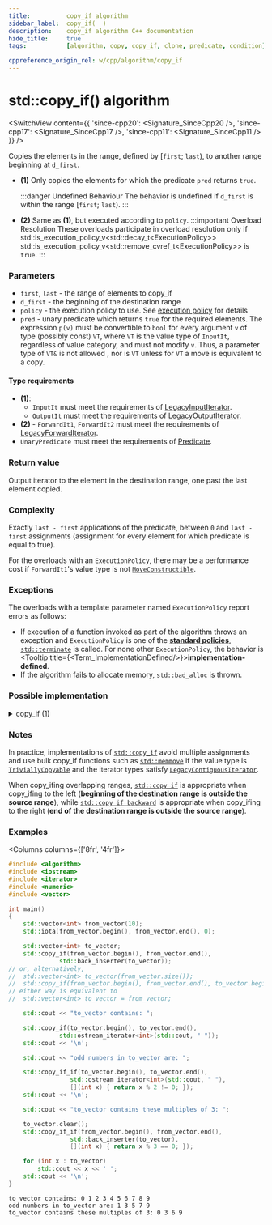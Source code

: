 ```yaml
---
title:			copy_if algorithm
sidebar_label:	copy_if(  )
description:	copy_if algorithm C++ documentation
hide_title:		true
tags:			[algorithm, copy, copy_if, clone, predicate, condition]

cppreference_origin_rel: w/cpp/algorithm/copy_if
---
```



<!-- Terms -->


<!----------------- Codes ---------------------->


# std::copy_if() algorithm

<SwitchView content={{
  'since-cpp20': <Signature_SinceCpp20 />,
  'since-cpp17': <Signature_SinceCpp17 />,
  'since-cpp11': <Signature_SinceCpp11 />
}} />

Copies the elements in the range, defined by [`first`; `last`), to another range beginning at `d_first`.

- **(1)**
  Only copies the elements for which the predicate `pred` returns `true`.

  :::danger Undefined Behaviour
  The behavior is undefined if `d_first` is within the range [`first`; `last`).
  :::

 - **(2)** Same as **(1)**, but executed according to `policy`.
  :::important Overload Resolution
  These overloads participate in overload resolution only if
  <Until v='cpp20'> std::is_execution_policy_v&lt;std::decay_t&lt;ExecutionPolicy&gt;&gt; </Until> <Since v='cpp20'>std::is_execution_policy_v&lt;std::remove_cvref_t&lt;ExecutionPolicy&gt;&gt;</Since> is <code>true</code>.
  :::

### Parameters

- `first`, `last` - the range of elements to copy_if
- `d_first` - the beginning of the destination range
- `policy` - the execution policy to use. See [execution policy](#) for details
- `pred` - unary predicate which returns `true` for the required elements.
  The expression `p(v)` must be convertible to `bool` for every argument `v` of type (possibly const) `VT`, where `VT` is the value type of `InputIt`,
  regardless of value category, and must not modify `v`. Thus, a parameter type of `VT&` is not allowed <Since v='cpp11'>,
  nor is <code>VT</code> unless for <code>VT</code> a move is equivalent to a copy.</Since>

#### Type requirements

- **(1)**:
  - `InputIt` must meet the requirements of [LegacyInputIterator](/docs/named_req/LegacyInputIterator).
  - `OutputIt` must meet the requirements of [LegacyOutputIterator](/docs/named_req/LegacyOutputIterator).
- **(2)** - `ForwardIt1`, `ForwardIt2` must meet the requirements of [LegacyForwardIterator](/docs/named_req/LegacyForwardIterator).
- `UnaryPredicate` must meet the requirements of [Predicate](/docs/named_req/Predicate).

### Return value

Output iterator to the element in the destination range, one past the last element copied.

### Complexity

Exactly `last - first` applications of the predicate, between `0` and `last - first` assignments (assignment for every element for which predicate is equal to true).

For the overloads with an `ExecutionPolicy`, there may be a performance cost if `ForwardIt1`'s value type is not [`MoveConstructible`](/docs/named_req/MoveConstructible).

### Exceptions

The overloads with a template parameter named `ExecutionPolicy` report errors as follows:
- If execution of a function invoked as part of the algorithm throws an exception and `ExecutionPolicy` is one of the [**standard policies**](#), [`std::terminate`](#) is called.
	For none other `ExecutionPolicy`, the behavior is <Tooltip title={<Term_ImplementationDefined/>}>**implementation-defined**</Tooltip>.
- If the algorithm fails to allocate memory, `std::bad_alloc` is thrown.

### Possible implementation

<details>
<summary>copy_if (1)</summary>

```cpp
template<class InputIt, class OutputIt, class UnaryPredicate>
OutputIt copy_if(InputIt first, InputIt last,
                 OutputIt d_first, UnaryPredicate pred)
{
    for (; first != last; ++first)
    {
        if (pred(*first))
        {
            *d_first = *first;
            ++d_first;
        }
    }

    return d_first;
}
```

</details>

### Notes

In practice, implementations of [`std::copy_if`](#) avoid multiple assignments and use bulk copy_if functions such as [`std::memmove`](#)
if the value type is [`TriviallyCopyable`](/docs/named_req/TriviallyCopyable) and the iterator types satisfy [`LegacyContiguousIterator`](/docs/named_req/LegacyContiguousIterator).

When copy_ifing overlapping ranges, [`std::copy_if`](#) is appropriate when copy_ifing to the left (**beginning of the destination range is outside the source range**),
while [`std::copy_if_backward`](/docs/algo/ordinary/copy_if_backward) is appropriate when copy_ifing to the right (**end of the destination range is outside the source range**).

### Examples

<Columns columns={['8fr', '4fr']}>
<div>

```cpp title='Main.cpp' showLineNumbers
#include <algorithm>
#include <iostream>
#include <iterator>
#include <numeric>
#include <vector>

int main()
{
    std::vector<int> from_vector(10);
    std::iota(from_vector.begin(), from_vector.end(), 0);

    std::vector<int> to_vector;
    std::copy_if(from_vector.begin(), from_vector.end(),
              std::back_inserter(to_vector));
// or, alternatively,
//  std::vector<int> to_vector(from_vector.size());
//  std::copy_if(from_vector.begin(), from_vector.end(), to_vector.begin());
// either way is equivalent to
//  std::vector<int> to_vector = from_vector;

    std::cout << "to_vector contains: ";

    std::copy_if(to_vector.begin(), to_vector.end(),
              std::ostream_iterator<int>(std::cout, " "));
    std::cout << '\n';

    std::cout << "odd numbers in to_vector are: ";

    std::copy_if_if(to_vector.begin(), to_vector.end(),
                 std::ostream_iterator<int>(std::cout, " "),
                 [](int x) { return x % 2 != 0; });
    std::cout << '\n';

    std::cout << "to_vector contains these multiples of 3: ";

    to_vector.clear();
    std::copy_if_if(from_vector.begin(), from_vector.end(),
                 std::back_inserter(to_vector),
                 [](int x) { return x % 3 == 0; });

    for (int x : to_vector)
        std::cout << x << ' ';
    std::cout << '\n';
}
```

</div>
<div>

```plaintext title="Output"
to_vector contains: 0 1 2 3 4 5 6 7 8 9
odd numbers in to_vector are: 1 3 5 7 9
to_vector contains these multiples of 3: 0 3 6 9
```

</div>
</Columns>
